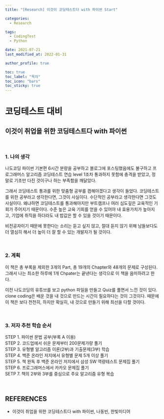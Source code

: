 ```yaml
---
title: "[Research] 이것이 코딩테스트다 with 파이썬 Start"

categories:
  - Research

tags:
  - CodingTest
  - Python

date: 2021-07-21
last_modified_at: 2022-01-31

author_profile: true

toc: true
toc_label: "목차"
toc_icon: "bars"
toc_sticky: true
---
```


# 코딩테스트 대비

## 이것이 취업을 위한 코딩테스트다 with 파이썬

<br />

### 1. 나의 생각

나도코딩 파이썬 기본편 6시간 분량을 공부하고 블로그에 포스팅했음에도 불구하고
프로그래머스 알고리즘 코딩테스트 연습 level 1조차 통과하지 못함에 충격을
받았고, 정말로 기초만 다진 것이구나 하는 부족함을 깨달았다.

그래서 코딩테스트 통과를 위한 맞춤형 공부를 겸해야겠다고 생각이 들었다.
코딩테스트를 위한 공부라고 생각한다면, 그것이 사실이다. 수단적인 공부라고
생각한다면 그것도 사실이다. 왜냐하면 코딩테스트를 통과해야지만 부트캠프나
여러 심도깊은 교육적인 기회가 주어지기 때문이다. 수준 높은 교육 기회를 얻을
수 있어야 내 효용가치가 높아지고, 기업에 취직을 하더라도 내 밥값은 할 수
있을 것이기 때문이다.

비전공자이기 때문에 못한다는 소리는 듣고 싶지 않고, 절대 듣지 않기 위해
남들보다도 더 열심히 해서 더 높이 더 잘 할 수 있는 개발자가 될 것이다.

<br />

### 2. 계획

이 책은 총 부록을 제외한 3개의 Part, 총 19개의 Chapter와
48개의 문제로 구성된다. 그래서 나는 최소한 하루에 1개 Chpater는
끝낸다는 생각으로 이 책을 음미하려고 한다.

이전 나도코딩의 유튜브를 보고 python 파일을 만들고 Quiz를 풀면서
느낀 것이 있다. clone coding은 배운 것을 내 것으로 만드는 시간이
필요하다는 것이 그것이다. 때문에 이 책은 보다 천천히, 하지만 확실히,
내 것으로 만들기 위해 최선을 다할 것이다.

<br />

### 3. 저자 추천 학습 순서

STEP 1. 파이썬 문법 공부(부록 A 이용)  
STEP 2. 코드업에서 쉬운 문제부터 200문제가량 풀기  
STEP 3. 유형별 알고리즘 이론(2부)과 기출문제(3부) 학습  
STEP 4. 백준 온라인 저지에서 유형별 문제 5개 이상 풀기  
STEP 5. 책 완독 후 백준 온라인 저지에서 삼성 SW 역량테스트 문제집 풀기  
STEP 6. 프로그래머스에서 카카오 문제집 풀기  
SETP 7. 책의 2부와 3부를 중심으로 주요 알고리즘 유형 복습

<br />

## REFERENCES

- 이것이 취업을 위한 코딩테스트다 with 파이썬, 나동빈, 한빛미디어

